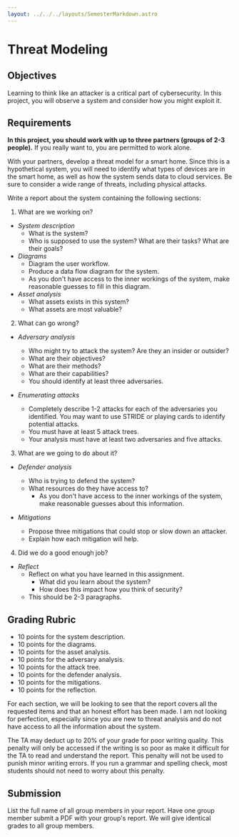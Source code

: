 ```yaml
---
layout: ../../../layouts/SemesterMarkdown.astro
---
```


# Threat Modeling

## Objectives

Learning to think like an attacker is a critical part of cybersecurity. In this
project, you will observe a system and consider how you might exploit it.

## Requirements

**In this project, you should work with up to three partners (groups of 2-3
people).** If you really want to, you are permitted to work alone.

With your partners, develop a threat model for a smart home. Since this is a
hypothetical system, you will need to identify what types of devices are in the
smart home, as well as how the system sends data to cloud services. Be sure to
consider a wide range of threats, including physical attacks.

Write a report about the system containing the following sections:

1. What are we working on?

- _System description_
  - What is the system?
  - Who is supposed to use the system? What are their tasks? What are their
    goals?
- _Diagrams_
  - Diagram the user workflow.
  - Produce a data flow diagram for the system.
  - As you don't have access to the inner workings of the system, make
    reasonable guesses to fill in this diagram.
- _Asset analysis_
  - What assets exists in this system?
  - What assets are most valuable?

2. What can go wrong?

- _Adversary analysis_

  - Who might try to attack the system? Are they an insider or outsider?
  - What are their objectives?
  - What are their methods?
  - What are their capabilities?
  - You should identify at least three adversaries.

- _Enumerating attacks_
  - Completely describe 1-2 attacks for each of the adversaries you identified.
    You may want to use STRIDE or playing cards to identify potential attacks.
  - You must have at least 5 attack trees.
  - Your analysis must have at least two adversaries and five attacks.

3. What are we going to do about it?

- _Defender analysis_

  - Who is trying to defend the system?
  - What resources do they have access to?
    - As you don't have access to the inner workings of the system, make
      reasonable guesses about this information.

- _Mitigations_
  - Propose three mitigations that could stop or slow down an attacker.
  - Explain how each mitigation will help.

4. Did we do a good enough job?

- _Reflect_
  - Reflect on what you have learned in this assignment.
    - What did you learn about the system?
    - How does this impact how you think of security?
  - This should be 2-3 paragraphs.

## Grading Rubric

- 10 points for the system description.
- 10 points for the diagrams.
- 10 points for the asset analysis.
- 10 points for the adversary analysis.
- 10 points for the attack tree.
- 10 points for the defender analysis.
- 10 points for the mitigations.
- 10 points for the reflection.

For each section, we will be looking to see that the report covers all the
requested items and that an honest effort has been made. I am not looking for
perfection, especially since you are new to threat analysis and do not have
access to all the information about the system.

The TA may deduct up to 20% of your grade for poor writing quality. This penalty
will only be accessed if the writing is so poor as make it difficult for the TA
to read and understand the report. This penalty will not be used to punish minor
writing errors. If you run a grammar and spelling check, most students should
not need to worry about this penalty.

## Submission

List the full name of all group members in your report. Have one group member
submit a PDF with your group's report. We will give identical grades to all
group members.
